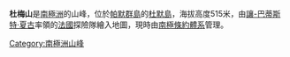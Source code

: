 {{coord|64|51|S|63|34|W|source:GNIS|display=title}}

'''杜梅山'''是[[南極洲|南極洲]]的山峰，位於[[帕默群島|帕默群島]]的[[杜默島|杜默島]]，海拔高度515米，由[[讓-巴蒂斯特·夏古|讓-巴蒂斯特·夏古]]率領的[[法國|法國]]探險隊繪入地圖，現時由[[南極條約體系|南極條約體系]]管理。

{{Antarctica-geo-stub}}
[[Category:南極洲山峰|Category:南極洲山峰]]